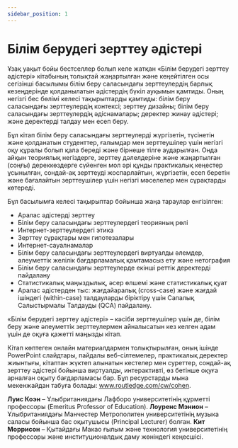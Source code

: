```yaml
---
sidebar_position: 1
---
```


# Білім берудегі зерттеу әдістері

Ұзақ уақыт бойы бестселлер болып келе жатқан «Білім берудегі зерттеу әдістері» кітабының толықтай жаңартылған және кеңейтілген осы сегізінші басылымы білім беру саласындағы зерттеулердің барлық кезеңдерінде қолданылатын әдістердің бүкіл ауқымын қамтиды. Оның негізгі бес бөлімі келесі тақырыптарды қамтиды: білім беру саласындағы зерттеулердің контексі; зерттеу дизайны; білім беру саласындағы зерттеулердің әдіснамалары; деректер жинау әдістері; және деректерді талдау мен есеп беру.

Бұл кітап білім беру саласындағы зерттеулерді жүргізетін, түсінетін және қолданатын студенттер, ғалымдар мен зерттеушілер үшін негізгі оқу құралы болып қала береді және бірнеше тілге аударылған. Онда айқын теориялық негіздерге, зерттеу дәлелдеріне және жаңартылған (соңғы) дереккөздерге сүйенген мол әрі құнды практикалық кеңестер ұсынылған, сондай-ақ зерттеуді жоспарлайтын, жүргізетін, есеп беретін және бағалайтын зерттеушілер үшін негізгі мәселелер мен сұрақтарды көтереді.

Бұл басылымға келесі тақырыптар бойынша жаңа тараулар енгізілген:

* Аралас әдістерді зерттеу
* Білім беру саласындағы зерттеулердегі теорияның рөлі
* Интернет-зерттеулердегі этика
* Зерттеу сұрақтары мен гипотезалары
* Интернет-сауалнамалар
* Білім беру саласындағы зерттеулердегі виртуалды әлемдер, әлеуметтік желілік бағдарламалық қамтамасыз ету және нетография
* Білім беру саласындағы зерттеулерде екінші реттік деректерді пайдалану
* Статистикалық маңыздылық, әсер өлшемі және статистикалық қуат
* Аралас әдістерден тыс: жағдайаралық (cross-case) және жағдай ішіндегі (within-case) талдауларды біріктіру үшін Сапалық Салыстырмалы Талдауды (QCA) пайдалану.

«Білім берудегі зерттеу әдістері» – кәсіби зерттеушілер үшін де, білім беру және әлеуметтік зерттеулермен айналысатын кез келген адам үшін де оқуға қажетті маңызды кітап.

Кітап көптеген онлайн материалдармен толықтырылған, оның ішінде PowerPoint слайдтары, пайдалы веб-сілтемелер, практикалық деректер жиынтығы, кітаптан жүктеп алынатын кестелер мен суреттер, сондай-ақ зерттеу әдістері бойынша виртуалды, интерактивті, өз бетінше оқуға арналған оқыту бағдарламасы бар. Бұл ресурстарды мына мекенжайдан табуға болады: www.routledge.com/cw/cohen.

**Луис Коэн** – Ұлыбританиядағы Лафборо университетінің құрметті профессоры (Emeritus Professor of Education).
**Лоуренс Мэнион** – Ұлыбританиядағы Манчестер Метрополитен университетінің музыка саласы бойынша бас оқытушысы (Principal Lecturer) болған.
**Кит Моррисон** – Қытайдағы Макао ғылым және технология университетінің профессоры және институционалдық даму жөніндегі кеңесшісі.

